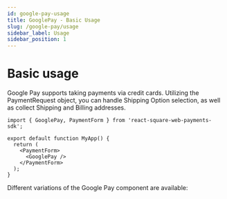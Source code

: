 ```yaml
---
id: google-pay-usage
title: GooglePay - Basic Usage
slug: /google-pay/usage
sidebar_label: Usage
sidebar_position: 1
---
```



# Basic usage

Google Pay supports taking payments via credit cards. Utilizing the PaymentRequest object, you can handle Shipping Option selection, as well as collect Shipping and Billing addresses.

```tsx
import { GooglePay, PaymentForm } from 'react-square-web-payments-sdk';

export default function MyApp() {
  return (
    <PaymentForm>
      <GooglePay />
    </PaymentForm>
  );
}
```

Different variations of the Google Pay component are available:

<PaymentForm>
  <GooglePay />
</PaymentForm>
